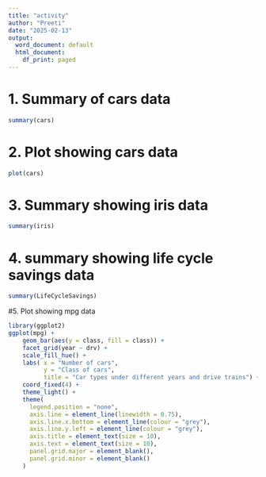 ---
title: "activity"
author: "Preeti"
date: "2025-02-13"
output:
  word_document: default
  html_document:
    df_print: paged
---
# 1. Summary of cars data
```{r}
summary(cars)

```

# 2. Plot showing cars data 
```{r fig.width=10, fig.height=5, fig.cap= "Updated car plot"}
plot(cars)
```

# 3. Summary showing iris data
```{r}
summary(iris)
```

# 4. summary showing life cycle savings data
``` {r}
summary(LifeCycleSavings)
```

#5. Plot showing mpg data
```{r fig.width=10, fig.height=5, fig.cap= "Car types under different years and drive trains"}
library(ggplot2)
ggplot(mpg) + 
    geom_bar(aes(y = class, fill = class)) + 
    facet_grid(year ~ drv) +
    scale_fill_hue() +
    labs( x = "Number of cars",
          y = "Class of cars",
          title = "Car types under different years and drive trains") +
    coord_fixed(4) +
    theme_light() +
    theme(
      legend.position = "none",
      axis.line = element_line(linewidth = 0.75),
      axis.line.x.bottom = element_line(colour = "grey"),
      axis.line.y.left = element_line(colour = "grey"),
      axis.title = element_text(size = 10),
      axis.text = element_text(size = 10),
      panel.grid.major = element_blank(),
      panel.grid.minor = element_blank()
    )
```

